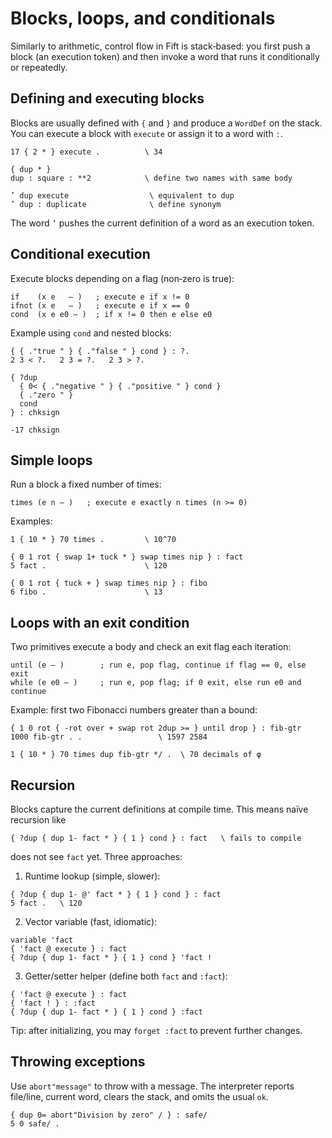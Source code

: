
# Blocks, loops, and conditionals

Similarly to arithmetic, control flow in Fift is stack‑based: you first push a block (an execution token) and then invoke a word that runs it conditionally or repeatedly.

## Defining and executing blocks

Blocks are usually defined with `{` and `}` and produce a `WordDef` on the stack. You can execute a block with `execute` or assign it to a word with `:`.

```fift
17 { 2 * } execute .          \ 34

{ dup * }
dup : square : **2            \ define two names with same body

’ dup execute                  \ equivalent to dup
’ dup : duplicate              \ define synonym
```

The word `’` pushes the current definition of a word as an execution token.

## Conditional execution

Execute blocks depending on a flag (non‑zero is true):

```text
if    (x e   – )   ; execute e if x != 0
ifnot (x e   – )   ; execute e if x == 0
cond  (x e e0 – )  ; if x != 0 then e else e0
```

Example using `cond` and nested blocks:

```fift
{ { ."true " } { ."false " } cond } : ?.
2 3 < ?.   2 3 = ?.   2 3 > ?.

{ ?dup
  { 0< { ."negative " } { ."positive " } cond }
  { ."zero " }
  cond
} : chksign

-17 chksign
```

## Simple loops

Run a block a fixed number of times:

```text
times (e n – )   ; execute e exactly n times (n >= 0)
```

Examples:

```fift
1 { 10 * } 70 times .         \ 10^70

{ 0 1 rot { swap 1+ tuck * } swap times nip } : fact
5 fact .                      \ 120

{ 0 1 rot { tuck + } swap times nip } : fibo
6 fibo .                      \ 13
```

## Loops with an exit condition

Two primitives execute a body and check an exit flag each iteration:

```text
until (e – )        ; run e, pop flag, continue if flag == 0, else exit
while (e e0 – )     ; run e, pop flag; if 0 exit, else run e0 and continue
```

Example: first two Fibonacci numbers greater than a bound:

```fift
{ 1 0 rot { -rot over + swap rot 2dup >= } until drop } : fib-gtr
1000 fib-gtr . .                 \ 1597 2584

1 { 10 * } 70 times dup fib-gtr */ .  \ 70 decimals of φ
```

## Recursion

Blocks capture the current definitions at compile time. This means naïve recursion like

```fift
{ ?dup { dup 1- fact * } { 1 } cond } : fact   \ fails to compile
```

does not see `fact` yet. Three approaches:

1) Runtime lookup (simple, slower):

```fift
{ ?dup { dup 1- @' fact * } { 1 } cond } : fact
5 fact .   \ 120
```

2) Vector variable (fast, idiomatic):

```fift
variable 'fact
{ 'fact @ execute } : fact
{ ?dup { dup 1- fact * } { 1 } cond } 'fact !
```

3) Getter/setter helper (define both `fact` and `:fact`):

```fift
{ 'fact @ execute } : fact
{ 'fact ! } : :fact
{ ?dup { dup 1- fact * } { 1 } cond } :fact
```

Tip: after initializing, you may `forget :fact` to prevent further changes.

## Throwing exceptions

Use `abort"message"` to throw with a message. The interpreter reports file/line, current word, clears the stack, and omits the usual `ok`.

```fift
{ dup 0= abort"Division by zero" / } : safe/
5 0 safe/ .
```

<Feedback />
